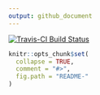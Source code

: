 ```yaml
---
output: github_document
---
```


<!-- README.md is generated from README.Rmd. Please edit that file -->
[![Travis-CI Build Status](https://travis-ci.org/.svg?branch=master)](https://travis-ci.org/)

```r
knitr::opts_chunk$set(
  collapse = TRUE,
  comment = "#>",
  fig.path = "README-"
)
```
